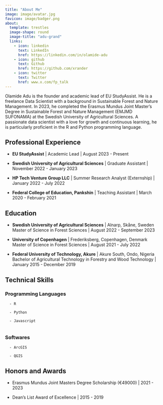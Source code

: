 ```yaml
---
title: "About Me"
image: image/avatar.jpg
favicon: image/badger.png
about:
  template: trestles
  image-shape: round
  image-title: "adu-grand"
  links:
    - icon: linkedin
      text: LinkedIn
      href: https://linkedin.com/in/olamide-adu
    - icon: github
      text: Github
      href: https://github.com/xrander
    - icon: twitter
      text: Twitter
      href: www.x.com/fp_talk
---
```


Olamide Adu is the founder and academic lead of EU StudyAssist. He is a freelance Data Scientist with a background in Sustainable Forest and Nature Management. In 2023, he completed the Erasmus Mundus Joint Master's Degree in Sustainable Forest and Nature Management (EMJMD SUFONAMA) at the Swedish University of Agricultural Sciences. A passionate data scientist with a love for growth and continuous learning, he is particularly proficient in the R and Python programming language.

## Professional Experience
- **EU StudyAssist** | Academic Lead | August 2023 - Present

- **Swedish University of Agricultural Sciences** | Graduate Assistant | November 2022 - January 2023

- **HP Tech Venture Group LLC** | Summer Research Analyst (Externship) | January 2022 - July 2022

- **Federal College of Education, Pankshin** | Teaching Assistant | March 2020 - February 2021


## Education

- **Swedish University of Agricultural Sciences** | Alnarp, Skåne, Sweden <br>
Master of Science in Forest Sciences | August 2022 - September 2023

- **University of Copenhagen** | Frederiksberg, Copenhagen, Denmark <br>
Master of Science in Forest Sciences | August 2021 - July 2022

- **Federal University of Technology, Akure** | Akure South, Ondo, Nigeria <br>
Bachelor of Agricultural Technology in Forestry and Wood Technology | January 2015 - December 2019

## Technical Skills
### Programming Languages

      - R
      
      - Python
      
      - Javascript
      
### Softwares
      - ArcGIS
      
      - QGIS

## Honors and Awards

- Erasmus Mundus Joint Masters Degree Scholarship (€49000) | 2021 - 2023

- Dean's List Award of Excellence | 2015 - 2019